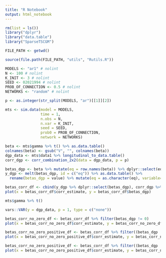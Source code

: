 ```yaml
---
title: "R Notebook"
output: html_notebook
---
```


```r
rm(list = ls())
library("dplyr")
library("data.table")
library("SparseTSCGM")

FILE_PATH <- getwd()

source(file.path(FILE_PATH, "utils", "Rutils.R"))
```

```r

MODELS <- "ar1" # nolint
N <- 100 # nolint
K_INIT <- 3 # nolint
SEED <- 02021994 # nolint
PROB_OF_CONNECTION <- 0.5 # nolint
NETWORKS <- "random" # nolint

p <- as.integer(str_split(MODELS, "ar")[[1]][2])

mts <- sim.data(model = MODELS,
                time = 1,
                n.obs = N,
                n.var = K_INIT,
                seed = SEED,
                prob0 = PROB_OF_CONNECTION,
                network = NETWORKS)

beta <- mts$gamma %>% t() %>% as.data.table()
colnames(beta) <- gsub("V", "", colnames(beta))
dgp_data <- mts$data1 %>% longitudinal_to_data.table()
corr_dgp <- corr_combination_2x2(data = dgp_data, p = p)

betas_dgp <- beta %>% mutate(eq = row.names(beta)) %>% dplyr::select(eq, everything())
y_dgp <- melt(betas_dgp, id = c("eq")) %>% as.data.table() %>%
  rename(betas_dgp = value) %>% mutate(eq = as.character(eq), variable=as.character(variable))

betas_corr_df <- cbind(y_dgp %>% dplyr::select(betas_dgp), corr_dgp %>% dplyr::select(corr_estimate)) %>% as.data.table()
plot(x = betas_corr_df$corr_estimate, y = betas_corr_df$betas_dgp)
```
```r
mts$gamma %>% t()
```


```r
vars::VAR(y = dgp_data, p = 1, type = c("none"))
```


```r
betas_corr_no_zero_df <- betas_corr_df %>% filter(betas_dgp != 0)
plot(x = betas_corr_no_zero_df$corr_estimate, y = betas_corr_no_zero_df$betas_dgp)
```

```r
betas_corr_no_zero_positive_df <- betas_corr_df %>% filter((betas_dgp != 0)&(betas_dgp > 0))
plot(x = betas_corr_no_zero_positive_df$corr_estimate, y = betas_corr_no_zero_positive_df$betas_dgp)
```
```r
betas_corr_no_zero_positive_df <- betas_corr_df %>% filter((betas_dgp != 0)&(betas_dgp > 0)&(betas_dgp <=0.4))
plot(x = betas_corr_no_zero_positive_df$corr_estimate, y = betas_corr_no_zero_positive_df$betas_dgp)
```










